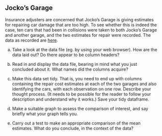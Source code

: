 ## Jocko's Garage

 Insurance adjusters are concerned that Jocko's Garage is giving estimates for repairing car damage that are too high. To see whether this is indeed the case, ten cars that had been in collisions were taken to both Jocko's Garage and another garage, and the two estimates for repair were recorded. The data as recorded are [here](http://ritsokiguess.site/datafiles/jocko.txt).



(a) Take a look at the data file (eg. by using your web browser). How are the data laid out? Do there appear to be column headers?



(b) Read in and display the data file, bearing in mind what you just concluded about it. What names did the columns acquire?



(c) Make this data set tidy. That is, you need to end up with columns containing the repair cost estimates at each of the two garages and also identifying the cars, with each observation on one row. Describe your thought process. (It needs to be possible for the reader to follow your description and understand why it works.)
Save your tidy dataframe.



(d) Make a suitable graph to assess the comparison of interest, and say briefly what your graph tells you.



(e) Carry  out a test to make an appropriate comparison of the mean estimates. What do you conclude, in the context of the data?






